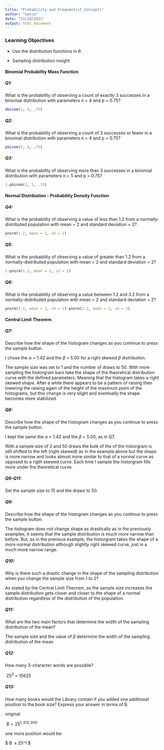```yaml
---
title: "Probability and Frequentist Concepts"
author: "Sonja"
date: "23/10/2021"
output: html_document
---
```


### Learning Objectives

- Use the distribution functions in R.

- Sampling distribution insight

#### Binomial Probabiltiy Mass Function

##### Q1: 

What is the probability of observing a count of exactly 3 successes in a binomial distribution with parameters n = 4 and p = 0.75?

```r

dbinom(3, 4, .75)

```
##### Q2: 

What is the probability of observing a count of 3 successes or fewer in a binomial distribution with parameters n = 4 and p = 0.75?

```r
pbinom(3, 4, .75)
```
##### Q3: 

What is the probability of observing more than 3 successes in a binomial distribution with parameters n = 5 and p = 0.75?

```r
1-pbinom(3, 5, .75)
```
#### Normal Distribution - Probability Density Function

##### Q4:

What is the probability of observing a value of less than 1.2 from a normally-distributed population with mean = 2 and standard deviation = 2?


```r
pnorm(1.2, mean = 2, sd = 2)

```

##### Q5: 

What is the probability of observing a value of greater than 1.2 from a normally-distributed population with mean = 2 and standard deviation = 2?

```r
1-pnorm(1.2, mean = 2, sd = 2)
```

##### Q6:

What is the probability of observing a value between 1.2 and 3.2 from a normally-distributed population with mean = 2 and standard deviation = 2?

```r

pnorm(3.2, mean = 2, sd = 2)-pnorm(1.2, mean = 2, sd = 2)

```
#### Central Limit Theorem


##### Q7: 

Describe how the shape of the histogram changes as you continue to press the sample button.

I chose the $\alpha$ = 1.42 and the $\beta$ = 5.00 for a right skewed $\beta$ distribution. 

The sample size was set to 1 and the number of draws to 50. 
With more sampling the historgram bars take the shape of the theoretical distribution curve with the defined parameters. Meaning that the histogram takes a right skewed shape. After a while there appears to be a pattern of raising then lowering the raising again of the height of the maximum point of the histograms, but this change is very slight and eventually the shape becomes more stabilized. 


##### Q8:

Describe how the shape of the histogram changes as you continue to press the sample button.

I kept the same the $\alpha$ = 1.42 and the $\beta$ = 5.00, as in Q7. 

With a sample size of 2 and 50 draws the bulk of the of the historgram is still shifted to the left (right skewed) as in the example above but the shape is more narrow and looks almost more similar to that of a normal curve as opposed to a rigth skewed curve. Each time I sample the historgram fills more under the theoretical curve. 


##### Q9-Q11: 

Set the sample size to 15 and the draws to 50. 

##### Q9: 

Describe how the shape of the histogram changes as you continue to press the sample button.

The histogram does not change shape as drastically as in the previously examples, it seems that the sample distribution is much more narrow than before. But, as in the previous example, the historgram takes the shape of a more normal distribution although slightly right skewed curve, just in a much more narrow range. 

##### Q10:

Why is there such a drastic change in the shape of the sampling distribution when you change the sample size from 1 to 2?

As stated by the Central Limit Theorem, as the sample size increases the sample distribution gets closer and closer to the shape of a normal distribution regardless of the distribution of the population. 

##### Q11:

What are the two main factors that determine the width of the sampling distribution of the mean?

The sample size and the value of $\beta$ determine the width of the sampling distribution of the mean.


##### Q12: 

How many 3-character words are possible?

$\ 25^3$ = 15625


##### Q13: 

How many books would the Library contain if you added one additional position to the book size? Express your answer in terms of B.

original 

 $\ B = 25^{1,312,000}$
 
one more position would be: 
 
  $\ B \ x\ 25^1 $ 
  
  
